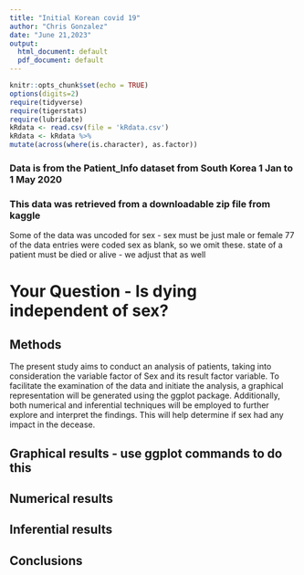 ```yaml
---
title: "Initial Korean covid 19"
author: "Chris Gonzalez"
date: "June 21,2023"
output:
  html_document: default
  pdf_document: default
---
```


```r
knitr::opts_chunk$set(echo = TRUE)
options(digits=2)
require(tidyverse)
require(tigerstats)
require(lubridate)
kRdata <- read.csv(file = 'kRdata.csv')
kRdata <- kRdata %>%
mutate(across(where(is.character), as.factor))

```
### Data is from the Patient_Info dataset from South Korea 1 Jan to 1 May 2020
### This data was retrieved from a downloadable zip file from kaggle

Some of the data was uncoded for sex - sex must be just male or female
77 of the data entries were coded sex  as blank, so we omit these.
state of a patient must be died or alive - we adjust that as well   
  
# Your Question - Is dying independent of sex?

## Methods 
The present study aims to conduct an analysis of patients, taking into consideration the variable factor of Sex and its result factor variable. To facilitate the examination of the data and initiate the analysis, a graphical representation will be generated using the ggplot package. Additionally, both numerical and inferential techniques will be employed to further explore and interpret the findings. This will help determine if sex had any impact in the decease. 



## Graphical results - use ggplot commands to do this  



  





  
## Numerical results






## Inferential results 






## Conclusions

